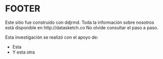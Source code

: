 
FOOTER
======

Este sitio fue construido con ddjrmd.
Toda la información sobre nosotros está disponible en http://datasketch.co
No olvide consultar el paso a paso.

Esta investigación se realizó con el apoyo de:

- Esta
- Y esta otra
